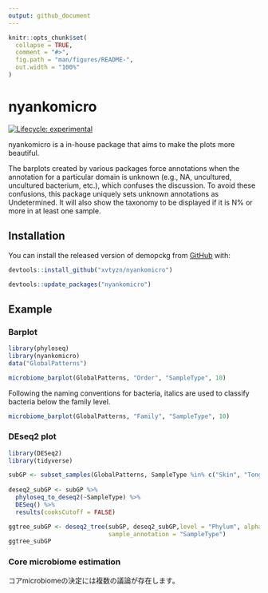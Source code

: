 ```yaml
---
output: github_document
---
```


<!-- README.md is generated from README.Rmd. Please edit that file -->

```r
knitr::opts_chunk$set(
  collapse = TRUE,
  comment = "#>",
  fig.path = "man/figures/README-",
  out.width = "100%"
)
```

# nyankomicro

<!-- badges: start -->

[![Lifecycle: experimental](https://img.shields.io/badge/lifecycle-experimental-orange.svg)](https://lifecycle.r-lib.org/articles/stages.html#experimental)

<!-- badges: end -->

nyankomicro is a in-house package that aims to make the plots more beautiful.

The barplots created by various packages force annotations when the annotation for a particular domain is unknown (e.g., NA, uncultured, uncultured bacterium, etc.), which confuses the discussion. To avoid these confusions, this package uniquely sets unknown annotations as Undetermined. It will also show the taxonomy to be displayed if it is N% or more in at least one sample.

## Installation

You can install the released version of demopckg from [GitHub](https://github.com) with:

``` r
devtools::install_github("xvtyzn/nyankomicro")
```

``` r
devtools::update_packages("nyankomicro")
```

## Example

### Barplot

```r
library(phyloseq)
library(nyankomicro)
data("GlobalPatterns")

microbiome_barplot(GlobalPatterns, "Order", "SampleType", 10)
```

Following the naming conventions for bacteria, italics are used to classify bacteria below the family level.

```r
microbiome_barplot(GlobalPatterns, "Family", "SampleType", 10)
```

### DEseq2 plot

```r
library(DESeq2)
library(tidyverse)

subGP <- subset_samples(GlobalPatterns, SampleType %in% c("Skin", "Tongue") )
  
deseq2_subGP <- subGP %>%
  phyloseq_to_deseq2(~SampleType) %>%
  DESeq() %>%
  results(cooksCutoff = FALSE)

ggtree_subGP <- deseq2_tree(subGP, deseq2_subGP,level = "Phylum", alpha = 0.01,
                            sample_annotation = "SampleType")
ggtree_subGP
```

### Core microbiome estimation

コアmicrobiomeの決定には複数の議論が存在します。

```r

```
